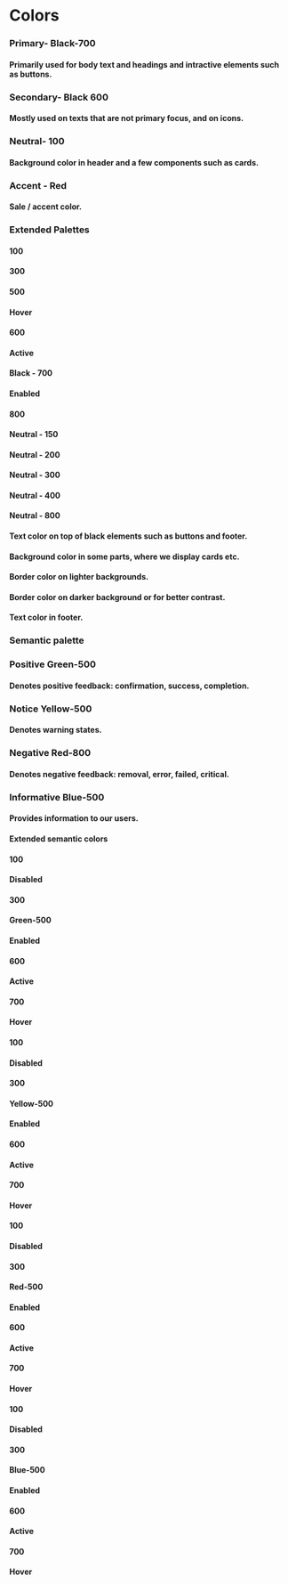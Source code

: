 
<Meta title="Style guide/Colors" />

<h1 style={{ color: '#000000', fontFamily: 'Inter, sans-serif' }}>Colors</h1>

<div className="flex justify-start" style={{ marginTop: '30px', marginBottom: '80px' }}>
  <div style={{ marginRight: '20px' }}>
    <div className="h-120 w-[250px] rounded-md bg-primary-black" />
    <div style={{ marginTop: '20px' }}>
      <h3 className="font-bold" style={{ fontSize: '12px', fontFamily: 'Inter, sans-serif' }}>
        Primary- Black-700
      </h3>
      <h4 style={{ fontSize: '12px', fontFamily: 'Inter, sans-serif' }}>
        Primarily used for body text and headings and intractive elements such as buttons.
      </h4>
    </div>
  </div>
  <div style={{ marginRight: '20px' }}>
    <div className="h-120 w-[250px] rounded-md bg-secondary-black" />
    <div style={{ marginTop: '25px' }}>
      <h3 className="font-bold" style={{ fontSize: '12px', fontFamily: 'Inter, sans-serif' }}>
        Secondary- Black 600
      </h3>
      <h4 style={{ fontSize: '12px', fontFamily: 'Inter, sans-serif' }}>
        Mostly used on texts that are not primary focus, and on icons.
      </h4>
    </div>
  </div>
  <div style={{ marginRight: '20px' }}>
    <div className="h-120 w-[250px] rounded-md border bg-neutral-100" />
    <div style={{ marginTop: '25px' }}>
      <h3 className="font-bold" style={{ fontSize: '12px', fontFamily: 'Inter, sans-serif' }}>
        Neutral- 100
      </h3>
      <h4 style={{ fontSize: '12px', fontFamily: 'Inter, sans-serif' }}>
        Background color in header and a few components such as cards.
      </h4>
    </div>
  </div>
  <div>
    <div className="h-120 w-[250px] rounded-md border border-[#F7F9FC] bg-accent-red" />
    <div style={{ marginTop: '25px' }}>
      <h3 className="font-bold" style={{ fontSize: '12px', fontFamily: 'Inter, sans-serif' }}>
        Accent - Red
      </h3>
      <h4 style={{ fontSize: '12px' }}>Sale / accent color.</h4>
    </div>
  </div>
</div>

<h3 style={{ color: '#000000', fontFamily: 'Inter, sans-serif', fontWeight: '500' }}>Extended Palettes</h3>

<div className="flex justify-start" style={{ marginTop: '30px', marginBottom: '80px' }}>
  <div style={{ marginRight: '20px' }}>
    <div className="flex h-60 w-[250px] items-center justify-start rounded-t-md border bg-neutral-100">
      <h4 className="font-bold" style={{ fontSize: '14px', paddingLeft: '16px', marginTop: '12px' }}>
        100
      </h4>
    </div>
    <div className="flex h-60 w-[250px] items-center justify-start bg-[#D1D1D1]">
      <h4 className="font-bold" style={{ fontSize: '14px', paddingLeft: '16px', marginTop: '12px' }}>
        300
      </h4>
    </div>
    <div className="flex h-60 w-[250px] items-center justify-between bg-gray-500">
      <h4 style={{ fontSize: '14px', fontWeight: 'bold', paddingLeft: '16px', marginTop: '12px', color: '#FFFFFF' }}>
        500
      </h4>
      <h4 style={{ fontSize: '14px', paddingRight: '16px', marginTop: '12px', color: '#FFFFFF' }}>Hover</h4>
    </div>
    <div className="flex h-60 w-[250px] items-center justify-between bg-secondary-black">
      <h4 className="font-bold" style={{ fontSize: '14px', paddingLeft: '16px', marginTop: '12px', color: '#FFFFFF' }}>
        600
      </h4>
      <h4 style={{ fontSize: '14px', paddingRight: '16px', marginTop: '12px', color: '#FFFFFF' }}>Active</h4>
    </div>
    <div className="flex h-60 w-[250px] items-center justify-between bg-primary-black">
      <h4 className="font-bold" style={{ fontSize: '14px', paddingLeft: '16px', marginTop: '12px', color: '#FFFFFF' }}>
        Black - 700
      </h4>
      <h4 style={{ fontSize: '14px', paddingRight: '16px', marginTop: '12px', color: '#FFFFFF' }}>Enabled</h4>
    </div>
    <div className="flex h-60 w-[250px] items-center justify-start rounded-b-md bg-black">
      <h4 className="font-bold" style={{ fontSize: '14px', paddingLeft: '16px', marginTop: '12px', color: '#FFFFFF' }}>
        800
      </h4>
    </div>
  </div>
  <div style={{ marginRight: '20px' }}>
    <div className="flex h-60 w-[250px] items-center justify-start rounded-t-md border bg-neutral-150">
      <h4 className="font-bold" style={{ fontSize: '14px', paddingLeft: '16px', marginTop: '12px' }}>
        Neutral - 150
      </h4>
    </div>
    <div className="flex h-60 w-[250px] items-center justify-start border bg-neutral-200">
      <h4 className="font-bold" style={{ fontSize: '14px', paddingLeft: '16px', marginTop: '12px' }}>
        Neutral - 200
      </h4>
    </div>
    <div className="flex h-60 w-[250px] items-center justify-start border bg-neutral-300">
      <h4 className="font-bold" style={{ fontSize: '14px', paddingLeft: '16px', marginTop: '12px' }}>
        Neutral - 300
      </h4>
    </div>
    <div className="flex h-60 w-[250px] items-center justify-start border bg-neutral-400">
      <h4 className="font-bold" style={{ fontSize: '14px', paddingLeft: '16px', marginTop: '12px' }}>
        Neutral - 400
      </h4>
    </div>
    <div className="flex h-60 w-[250px] items-center justify-start rounded-b-md border bg-neutral-800">
      <h4 className="font-bold" style={{ fontSize: '14px', paddingLeft: '16px', marginTop: '12px', color: '#FFFFFF' }}>
        Neutral - 800
      </h4>
    </div>
  </div>
  <div style={{ marginRight: '20px' }}>
    <div className="flex h-60 w-[250px] items-center justify-start">
      <h4 style={{ fontSize: '14px', paddingLeft: '16px', marginTop: '12px' }}>
        Text color on top of black elements such as buttons and footer.
      </h4>
    </div>
    <div className="flex h-60 w-[250px] items-center justify-start">
      <h4 style={{ fontSize: '14px', paddingLeft: '16px', marginTop: '12px' }}>
        Background color in some parts, where we display cards etc.
      </h4>
    </div>
    <div className="flex h-60 w-[250px] items-center justify-start">
      <h4 style={{ fontSize: '14px', paddingLeft: '16px', marginTop: '12px' }}>Border color on lighter backgrounds.</h4>
    </div>
    <div className="flex h-60 w-[250px] items-center justify-start">
      <h4 style={{ fontSize: '14px', paddingLeft: '16px', marginTop: '12px' }}>
        Border color on darker background or for better contrast.
      </h4>
    </div>
    <div className="flex h-60 w-[250px] items-center justify-start">
      <h4 style={{ fontSize: '14px', paddingLeft: '16px', marginTop: '12px' }}>Text color in footer.</h4>
    </div>
  </div>
</div>

<h3 style={{ color: '#000000', fontFamily: 'Inter, sans-serif', fontWeight: '500' }}>Semantic palette</h3>

<div className="flex justify-start" style={{ marginTop: '30px', marginBottom: '60px' }}>
  <div style={{ marginRight: '20px' }}>
    <div className=" h-120 w-[250px] rounded-md bg-green-500" />
    <div style={{ marginTop: '25px' }}>
      <h3 className="font-bold" style={{ fontSize: '12px' }}>
        Positive Green-500
      </h3>
      <h4 style={{ fontSize: '12px' }}>Denotes positive feedback: confirmation, success, completion.</h4>
    </div>
  </div>
  <div style={{ marginRight: '20px' }}>
    <div className="h-120 w-[250px] rounded-md bg-yellow-500" />
    <div style={{ marginTop: '25px' }}>
      <h3 className="font-bold" style={{ fontSize: '12px' }}>
        Notice Yellow-500
      </h3>
      <h4 style={{ fontSize: '12px' }}>Denotes warning states.</h4>
    </div>
  </div>
  <div style={{ marginRight: '20px' }}>
    <div className="h-120 w-[250px] rounded-md bg-red-500" />
    <div style={{ marginTop: '25px' }}>
      <h3 className="font-bold" style={{ fontSize: '12px' }}>
        Negative Red-800
      </h3>
      <h4 style={{ fontSize: '12px' }}>Denotes negative feedback: removal, error, failed, critical.</h4>
    </div>
  </div>
  <div>
    <div className="h-120 w-[250px] rounded-md bg-blue-500" />
    <div style={{ marginTop: '25px' }}>
      <h3 className="font-bold" style={{ fontSize: '12px' }}>
        Informative Blue-500
      </h3>
      <h4 style={{ fontSize: '12px' }}>Provides information to our users.</h4>
    </div>
  </div>
</div>

<h4 style={{ color: '#000000', fontFamily: 'Inter, sans-serif', fontWeight: '500' }}>Extended semantic colors</h4>

<div className="flex justify-start" style={{ marginTop: '30px', marginBottom: '100px' }}>
  <div style={{ marginRight: '20px' }}>
    <div className="flex h-60 w-[250px] items-center justify-between rounded-t-md bg-green-100">
      <h4 className="font-bold" style={{ fontSize: '14px', paddingLeft: '16px', marginTop: '12px' }}>
        100
      </h4>
      <h4 style={{ fontSize: '14px', paddingRight: '16px', marginTop: '12px' }}>Disabled</h4>
    </div>
    <div className="flex h-60 w-[250px] items-center justify-between bg-green-300">
      <h4 className="font-bold" style={{ fontSize: '14px', paddingLeft: '16px', marginTop: '12px' }}>
        300
      </h4>
    </div>
    <div className="flex h-60 w-[250px] items-center justify-between bg-green-500">
      <h4 className="font-bold" style={{ fontSize: '14px', paddingLeft: '16px', marginTop: '12px', color: '#FFFFFF' }}>
        Green-500
      </h4>
      <h4 style={{ fontSize: '14px', paddingRight: '16px', marginTop: '12px', color: '#FFFFFF' }}>Enabled</h4>
    </div>
    <div className="flex h-60 w-[250px] items-center justify-between bg-green-600">
      <h4 className="font-bold" style={{ fontSize: '14px', paddingLeft: '16px', marginTop: '12px', color: '#FFFFFF' }}>
        600
      </h4>
      <h4 style={{ fontSize: '14px', paddingRight: '16px', marginTop: '12px', color: '#FFFFFF' }}>Active</h4>
    </div>
    <div className="flex h-60 w-[250px] items-center justify-between rounded-b-md bg-green-700">
      <h4 className="font-bold" style={{ fontSize: '14px', paddingLeft: '16px', marginTop: '12px', color: '#FFFFFF' }}>
        700
      </h4>
      <h4 style={{ fontSize: '14px', paddingRight: '16px', marginTop: '12px', color: '#FFFFFF' }}>Hover</h4>
    </div>
  </div>
  <div style={{ marginRight: '20px' }}>
    <div className="flex h-60 w-[250px] items-center justify-between rounded-t-md bg-yellow-100">
      <h4 className="font-bold" style={{ fontSize: '14px', paddingLeft: '16px', marginTop: '12px' }}>
        100
      </h4>
      <h4 style={{ fontSize: '14px', paddingRight: '16px', marginTop: '12px' }}>Disabled</h4>
    </div>
    <div className="flex h-60 w-[250px] items-center justify-between bg-yellow-300">
      <h4 className="font-bold" style={{ fontSize: '14px', paddingLeft: '16px', marginTop: '12px' }}>
        300
      </h4>
    </div>
    <div className="flex h-60 w-[250px] items-center justify-between bg-yellow-500">
      <h4 className="font-bold" style={{ fontSize: '14px', paddingLeft: '16px', marginTop: '12px', color: '#000000' }}>
        Yellow-500
      </h4>
      <h4 style={{ fontSize: '14px', paddingRight: '16px', marginTop: '12px', color: '#000000' }}>Enabled</h4>
    </div>
    <div className="flex h-60 w-[250px] items-center justify-between bg-yellow-600">
      <h4 className="font-bold" style={{ fontSize: '14px', paddingLeft: '16px', marginTop: '12px', color: '#FFFFFF' }}>
        600
      </h4>
      <h4 style={{ fontSize: '14px', paddingRight: '16px', marginTop: '12px', color: '#FFFFFF' }}>Active</h4>
    </div>
    <div className="flex h-60 w-[250px] items-center justify-between rounded-b-md bg-yellow-700">
      <h4 className="font-bold" style={{ fontSize: '14px', paddingLeft: '16px', marginTop: '12px', color: '#FFFFFF' }}>
        700
      </h4>
      <h4 style={{ fontSize: '14px', paddingRight: '16px', marginTop: '12px', color: '#FFFFFF' }}>Hover</h4>
    </div>
  </div>
  <div style={{ marginRight: '20px' }}>
    <div className="flex h-60 w-[250px] items-center justify-between rounded-t-md bg-red-100">
      <h4 className="font-bold" style={{ fontSize: '14px', paddingLeft: '16px', marginTop: '12px' }}>
        100
      </h4>
      <h4 style={{ fontSize: '14px', paddingRight: '16px', marginTop: '12px' }}>Disabled</h4>
    </div>
    <div className="flex h-60 w-[250px] items-center justify-between bg-red-300">
      <h4 className="font-bold" style={{ fontSize: '14px', paddingLeft: '16px', marginTop: '12px' }}>
        300
      </h4>
    </div>
    <div className="flex h-60 w-[250px] items-center justify-between bg-red-500">
      <h4 className="font-bold" style={{ fontSize: '14px', paddingLeft: '16px', marginTop: '12px', color: '#FFFFFF' }}>
        Red-500
      </h4>
      <h4 style={{ fontSize: '14px', paddingRight: '16px', marginTop: '12px', color: '#FFFFFF' }}>Enabled</h4>
    </div>
    <div className="flex h-60 w-[250px] items-center justify-between bg-red-600">
      <h4 className="font-bold" style={{ fontSize: '14px', paddingLeft: '16px', marginTop: '12px', color: '#FFFFFF' }}>
        600
      </h4>
      <h4 style={{ fontSize: '14px', paddingRight: '16px', marginTop: '12px', color: '#FFFFFF' }}>Active</h4>
    </div>
    <div className="flex h-60 w-[250px] items-center justify-between rounded-b-md bg-red-700">
      <h4 className="font-bold" style={{ fontSize: '14px', paddingLeft: '16px', marginTop: '12px', color: '#FFFFFF' }}>
        700
      </h4>
      <h4 style={{ fontSize: '14px', paddingRight: '16px', marginTop: '12px', color: '#FFFFFF' }}>Hover</h4>
    </div>
  </div>
  <div style={{ marginRight: '20px' }}>
    <div className="flex h-60 w-[250px] items-center justify-between rounded-t-md bg-blue-100">
      <h4 className="font-bold" style={{ fontSize: '14px', paddingLeft: '16px', marginTop: '12px' }}>
        100
      </h4>
      <h4 style={{ fontSize: '14px', paddingRight: '16px', marginTop: '12px' }}>Disabled</h4>
    </div>
    <div className="flex h-60 w-[250px] items-center justify-between bg-blue-300">
      <h4 className="font-bold" style={{ fontSize: '14px', paddingLeft: '16px', marginTop: '12px' }}>
        300
      </h4>
    </div>
    <div className="flex h-60 w-[250px] items-center justify-between bg-blue-500">
      <h4 className="font-bold" style={{ fontSize: '14px', paddingLeft: '16px', marginTop: '12px', color: '#FFFFFF' }}>
        Blue-500
      </h4>
      <h4 style={{ fontSize: '14px', paddingRight: '16px', marginTop: '12px', color: '#FFFFFF' }}>Enabled</h4>
    </div>
    <div className="flex h-60 w-[250px] items-center justify-between bg-blue-600">
      <h4 className="font-bold" style={{ fontSize: '14px', paddingLeft: '16px', marginTop: '12px', color: '#FFFFFF' }}>
        600
      </h4>
      <h4 style={{ fontSize: '14px', paddingRight: '16px', marginTop: '12px', color: '#FFFFFF' }}>Active</h4>
    </div>
    <div className="flex h-60 w-[250px] items-center justify-between rounded-b-md bg-blue-700">
      <h4 className="font-bold" style={{ fontSize: '14px', paddingLeft: '16px', marginTop: '12px', color: '#FFFFFF' }}>
        700
      </h4>
      <h4 style={{ fontSize: '14px', paddingRight: '16px', marginTop: '12px', color: '#FFFFFF' }}>Hover</h4>
    </div>
  </div>
</div>

